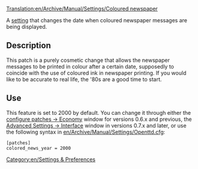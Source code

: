 [[Translation:en/Archive/Manual/Settings/Coloured newspaper]]


A [[en/Archive/Manual/Settings/Advanced Settings|setting]] that changes the date when coloured newspaper messages are being displayed.

== Description ==
This patch is a purely cosmetic change that allows the newspaper messages to be printed in colour after a certain date, supposedly to coincide with the use of coloured ink in newspaper printing. If you would like to be accurate to real life, the '80s are a good time to start.

== Use ==
This feature is set to 2000 by default. You can change it through either the [[en/Archive/Manual/Settings/Configuring patches/Economy|configure patches -> Economy]] window for versions 0.6.x and previous, the [[en/Archive/Manual/Settings/Advanced Settings/Interface#coloured-news-appears-in|Advanced Settings -> Interface]] window in versions 0.7.x and later, or use the following syntax in [[en/Archive/Manual/Settings/Openttd.cfg]]:
<pre>[patches]
colored_news_year = 2000</pre>


[[Category:en/Settings & Preferences]]